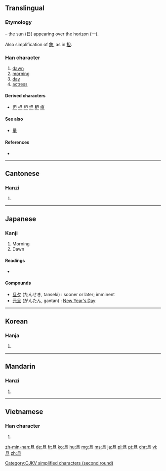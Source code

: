 {{also|蛋}}
==Translingual==

===Etymology===
{{Han compound|日|一|ls=ic}} – the sun (日) appearing over the horizon (一).

Also simplification of [[詹]], as in [[担]].

===Han character===
{{Han char|rn=72|rad=日|as=01|sn=5|four=6010<sub>0</sub>|canj=日一 (AM)|ids=⿱[[日]][[一]]}}

# [[dawn]]
# [[morning]]
# [[day]]
# [[actress]]

====Derived characters====
* [[但]] [[担]] [[坦]] [[怛]] [[胆]] [[疸]]

====See also====
* [[量]]<!-- unrelated, visually similar -->

====References====
* {{Han ref|kx=0489.030|dkj=13734|dj=0850.010|hdz=21483.010|uh=65E6|ud=26086|bh=A5B9|bd=42425}}

[[Category:CJKV simplified characters (second round)]]

----

==Cantonese==

===Hanzi===
{{yue-hanzi|jyut=[[daan3]]|y=daan3}}

# {{defn|lang=yue|sort=日01}}

----

==Japanese==

===Kanji===
{{ja-kanji|grade=|rs=日01}}

# Morning
# Dawn

====Readings====
* {{ja-readings|on=[[たん]] (tan)|kun=[[あした]] (ashita)}}

====Compounds====
{{top2}}
* [[旦夕]] (たんせき, tanseki) : sooner or later; imminent
* [[元旦]] (がんたん, gantan) : [[New Year's Day]]
{{bottom}}

----

==Korean==

===Hanja===
{{ko-hanja|hangeul=[[단]]|eumhun=|rv=dan|mr=tan|y=tan}}

# {{defn|lang=ko|sort=日01}}

----

==Mandarin==

===Hanzi===
{{cmn-hanzi|pin=[[dàn]] ([[dan4]]), [[gā]] ([[ga1]])|wg=tan<sup>4</sup>, ka<sup>1</sup>}}

# {{defn|lang=cmn|sort=日01}}

----

==Vietnamese==

===Han character===
{{vi-hantu|[[đán]], [[đắn]], [[đến]]|rs=日01}}

# {{defn|lang=vi|sort=日01}}

[[zh-min-nan:旦]]
[[de:旦]]
[[fr:旦]]
[[ko:旦]]
[[hu:旦]]
[[mg:旦]]
[[ms:旦]]
[[ja:旦]]
[[pl:旦]]
[[pt:旦]]
[[chr:旦]]
[[vi:旦]]
[[zh:旦]]